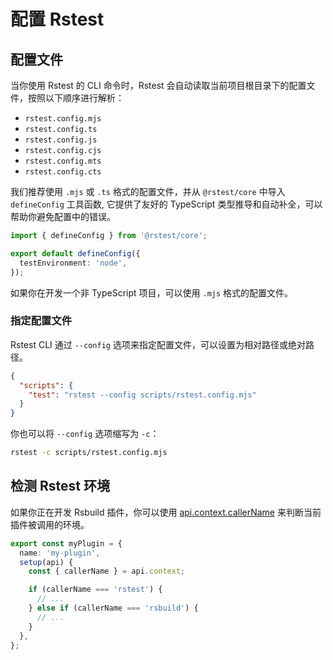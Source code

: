 # 配置 Rstest

## 配置文件

当你使用 Rstest 的 CLI 命令时，Rstest 会自动读取当前项目根目录下的配置文件，按照以下顺序进行解析：

- `rstest.config.mjs`
- `rstest.config.ts`
- `rstest.config.js`
- `rstest.config.cjs`
- `rstest.config.mts`
- `rstest.config.cts`

我们推荐使用 `.mjs` 或 `.ts` 格式的配置文件，并从 `@rstest/core` 中导入 `defineConfig` 工具函数, 它提供了友好的 TypeScript 类型推导和自动补全，可以帮助你避免配置中的错误。

```ts title="rstest.config.ts"
import { defineConfig } from '@rstest/core';

export default defineConfig({
  testEnvironment: 'node',
});
```

如果你在开发一个非 TypeScript 项目，可以使用 `.mjs` 格式的配置文件。

### 指定配置文件

Rstest CLI 通过 `--config` 选项来指定配置文件，可以设置为相对路径或绝对路径。

```json title="package.json"
{
  "scripts": {
    "test": "rstest --config scripts/rstest.config.mjs"
  }
}
```

你也可以将 `--config` 选项缩写为 `-c`：

```bash
rstest -c scripts/rstest.config.mjs
```

## 检测 Rstest 环境

如果你正在开发 Rsbuild 插件，你可以使用 [api.context.callerName](https://rsbuild.rs/zh/api/javascript-api/instance#contextcallername) 来判断当前插件被调用的环境。

```ts
export const myPlugin = {
  name: 'my-plugin',
  setup(api) {
    const { callerName } = api.context;

    if (callerName === 'rstest') {
      // ...
    } else if (callerName === 'rsbuild') {
      // ...
    }
  },
};
```
